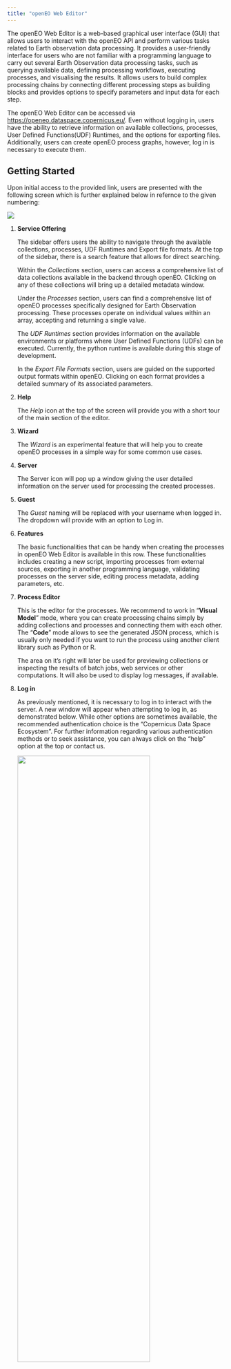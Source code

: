 ```yaml
---
title: "openEO Web Editor"
---
```


The openEO Web Editor is a web-based graphical user interface (GUI) that allows users to interact with the openEO API and perform various tasks related to Earth observation data processing. It provides a user-friendly interface for users who are not familiar with a programming language to carry out several Earth Observation data processing tasks, such as querying available data, defining processing workflows, executing processes, and visualising the results. It allows users to build complex processing chains by connecting different processing steps as building blocks and provides options to specify parameters and input data for each step. 

The openEO Web Editor can be accessed via [https://openeo.dataspace.copernicus.eu/](https://openeo.dataspace.copernicus.eu/){target="_blank"}. Even without logging in, users have the ability to retrieve information on available collections, processes, User Defined Functions(UDF) Runtimes, and the options for exporting files. Additionally, users can create openEO process graphs, however, log in is necessary to execute them.

## Getting Started

Upon initial access to the provided link, users are presented with the following screen which is further explained below in refernce to the given numbering:

![](_images/webeditor/webeditor.png)

1. **Service Offering**
   
    The sidebar offers users the ability to navigate through the available collections, processes, UDF Runtimes and Export file formats. At the top of the sidebar, there is a search feature that allows for direct searching. 

    Within the *Collections* section, users can access a comprehensive list of data collections available in the backend through openEO. Clicking on any of these collections will bring up a detailed metadata window.

    Under the *Processes* section, users can find a comprehensive list of openEO processes specifically designed for Earth Observation processing. These processes operate on individual values within an array, accepting and returning a single value.

    The *UDF Runtimes* section provides information on the available environments or platforms where User Defined Functions (UDFs) can be executed. Currently, the python runtime is available during this stage of development.

    In the *Export File Formats* section, users are guided on the supported output formats within openEO. Clicking on each format provides a detailed summary of its associated parameters.

2. **Help**
    
    The *Help* icon at the top of the screen will provide you with a short tour of the main section of the editor. 

3. **Wizard**

    The *Wizard* is an experimental feature that will help you to create openEO processes in a simple way for some common use cases.

4. **Server**

    The Server icon will pop up a window giving the user detailed information on the server used for processing the created processes. 

5. **Guest**

    The *Guest* naming will be replaced with your username when logged in. The dropdown will provide with an option to Log in.

6. **Features**

    The basic functionalities that can be handy when creating the processes in openEO Web Editor is available in this row. These functionalities includes creating a new script, importing processes from external sources, exporting in another programming language, validating processes on the server side, editing process metadata, adding parameters, etc. 

7. **Process Editor**
   
   This is the editor for the processes. We recommend to work in "**Visual Model**" mode, where you can create processing chains simply by adding collections and processes and connecting them with each other. The "**Code**" mode allows to see the generated JSON process, which is usually only needed if you want to run the process using another client library such as Python or R.

   The area on it's right will later be used for previewing collections or inspecting the results of batch jobs, web services or other computations. It will also be used to display log messages, if available.

8.  **Log in**

    As previously mentioned, it is necessary to log in to interact with the server. A new window will appear when attempting to log in, as demonstrated below. While other options are sometimes available, the recommended authentication choice is the "Copernicus Data Space Ecosystem". For further information regarding various authentication methods or to seek assistance, you can always click on the "help" option at the top or contact us.

    <centre><img src="_images/webeditor/editor_login.PNG"  width="80%" height="60%"></centre>
    

## Create a workflow

Based on their applications user can build their model by simple drag and drop method. Some processes may necessitate input parameters, which must be carefully considered. As an illustration, we present a simple case of creating a workflow to calculate NDVI using the Sentinel 2 L2A collection. Three main steps involved in using openEO for Earth Observation data processing is shown below. 

1. Load Collection 
   
    a. To start a task within the openEO web editor, your first step involves ensuring you have the necessary dataset for the analysis. Thus, you must ensure the required dataset exists within the openEO database. You can do this by exploring/searching the list of available datasets from the sidebar of the interface.
    
    b. In our example, we want to calculate the Normalized Difference Vegetation Index (NDVI), so the Sentinel 2 L2A collection will be used. Once you find this collection, the next step is to drag and drop it into the Process Editor for further operations.
        
    ![](_images/webeditor/drag_collection.png)


    Now, once you load collection, there are several parameters you need to specify, including the area of interest, the temporal extent, and the selection of bands. When you click on the collection, a window pops up, where you can define the necessary parameters for subsequent processing. 
    
    c. To specify the area of interest, you can choose between generating a bounding box or importing your spatial extent by dragging and dropping GeoJSON or KML files onto the map view. Here, we've provided an example involving a bounding box. There is also an option to "No filter", that will include all the data in the datacube.

    ![](_images/webeditor/define_bbox.png)

    d. Another parameter is Temporal extent, that imits the data to load from the collection to the specified  temporal interval.

    ![](_images/webeditor/define_temporal.png)

    e. In our case, for NDVI calculation, we have specifically chosen the Red band (B04) and the Near-Infrared (NIR) band (B08). 
        
    ![](_images/webeditor/define_bands.png)

2. Apply Processes
    
    Eventually, the next step involves implementing essential processes, ranging from straightforward operations like adding bands to more complex tasks such as importing or defining user-defined functions (UDFs). 

    In this task, we're using a specific process called `reduce_dimension` as a key part of the operation. This process helps us simplify our collection: first, we use it to reduce temporal dimension and second, to deal with the various bands.
            
    ![](_images/webeditor/reduce_dimension.png)

    In the initial process, the `reduce_dimension` algorithm eliminates the temporal dimension by selecting the maximum value using the max function.
            
    <centre><img src="_images/webeditor/temporal_reducer.png"  width="80%" height="60%"></centre>

    Following this, the same `reduce_dimension` is utilised to reduce the band dimension after executing a series of addition, subtraction, and division operations necessary for the NDVI calculation.

    <centre><img src="_images/webeditor/reduce_bands.png"  width="80%" height="60%"></centre>

3. Select a format

    As a final step in the workflow creation is to select the output format. 
        
    ![](_images/webeditor/save_process.png)

    Since our application involves simple NDVI calculation, we want to save it as a GeoTiff. 

    ![](_images/webeditor/save_as_gtiff.png)


## Execute the workflow

To complete the data analysis process, the final step involves executing the created workflow. This can be done in two ways: synchronously or through batch job-based method. Synchronous method allows the user to download the data directly, whereas batch job-based method enables the user to execute process as a batch. The choice of method depends on the user's preference and the size of the dataset. 

![](_images/webeditor/execute_jobs.png)

In the above figure, the red box includes the two methods possible for executing the process. In this example, I used the synchronus method by directly clicking on *Run now*, which popped up a box in the bottom right corner. 

Once the execution process is completed, the result is automatically saved locally. It can also be visualised in the parallel window as shown in the image below:

![](_images/webeditor/webeditor_result.PNG)


Furthermore, if you have created Batch Job, you can monitor its action from the same window. 


## Data Download using Wizard

The Wizard feature at the top navigation bar allows easy creation of process graphs for common, basic use cases without having to drag and drop processes as done earlier. 

:::{callout-warning}

This feature is experimental and it's not guaranteed that the generated process graphs are fully functional.

:::

At the time of this documentation release, two cases are currently available through the Wizard feature: direct downloading of data for a selected area and downloading computed spectral indices as shown in the figure below:

![](_images/webeditor/wizard.png)

You have the option to choose any one of them and enter the necessary parameters as instructed. This method makes the task considerably more straightforward than the previously mentioned workflow creation approach, as the structure is already established and you only need to input the essential parameters.

## Monitor the workflow

When a batch job is created, openEO's logs feature can help with *monitoring and debugging* of workflows. The back-end typically uses this to dump information during data processing that may be relevant for the user (e.g. warnings, resource stats, …). Like many other processes, job logs can be visualized programmatically as well as in the web editor. 

As shown in the following image, you have the option to access the job logs by clicking on the icon located next to the job ID at the bottom of the interface.

![](./_images/webeditor/joblist.png)

When clicking on it, a pane emerges on the right, as shown below:

![](./_images/webeditor/joblogs.png)

Moreover, users can use openEO processes like `inspect`, this will allow you to log your own information to be displayed in the job logs.
